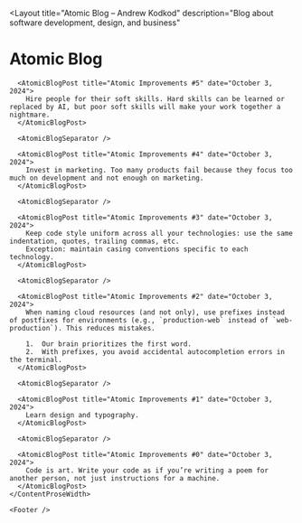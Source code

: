 
<Layout
  title="Atomic Blog – Andrew Kodkod"
  description="Blog about software development, design, and business"
>
  <div className="pb-[10vh]">
    <ContentProseWidth class="max-w-lg pt-[12vh] md:pt-[15vh]">
      <h1 className="text-4xl md:text-5xl md:text-center font-black tracking-tighter mb-8 md:mb-20">Atomic Blog</h1>

      <AtomicBlogPost title="Atomic Improvements #5" date="October 3, 2024">
        Hire people for their soft skills. Hard skills can be learned or replaced by AI, but poor soft skills will make your work together a nightmare.
      </AtomicBlogPost>

      <AtomicBlogSeparator />

      <AtomicBlogPost title="Atomic Improvements #4" date="October 3, 2024">
        Invest in marketing. Too many products fail because they focus too much on development and not enough on marketing.
      </AtomicBlogPost>

      <AtomicBlogSeparator />

      <AtomicBlogPost title="Atomic Improvements #3" date="October 3, 2024">
        Keep code style uniform across all your technologies: use the same indentation, quotes, trailing commas, etc.
        Exception: maintain casing conventions specific to each technology.
      </AtomicBlogPost>

      <AtomicBlogSeparator />

      <AtomicBlogPost title="Atomic Improvements #2" date="October 3, 2024">
        When naming cloud resources (and not only), use prefixes instead of postfixes for environments (e.g., `production-web` instead of `web-production`). This reduces mistakes.

        1.	Our brain prioritizes the first word.
        2.	With prefixes, you avoid accidental autocompletion errors in the terminal.
      </AtomicBlogPost>

      <AtomicBlogSeparator />

      <AtomicBlogPost title="Atomic Improvements #1" date="October 3, 2024">
        Learn design and typography.
      </AtomicBlogPost>

      <AtomicBlogSeparator />

      <AtomicBlogPost title="Atomic Improvements #0" date="October 3, 2024">
        Code is art. Write your code as if you’re writing a poem for another person, not just instructions for a machine.
      </AtomicBlogPost>
    </ContentProseWidth>

    <Footer />
  </div>
</Layout>
